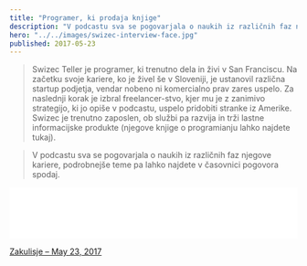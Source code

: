 ```yaml
---
title: "Programer, ki prodaja knjige"
description: "V podcastu sva se pogovarjala o naukih iz različnih faz njegove kariere, podrobnejše teme pa lahko najdete v časovnici pogovora spodaj. "
hero: "../../images/swizec-interview-face.jpg"
published: 2017-05-23
---
```


> Swizec Teller je programer, ki trenutno dela in živi v San Franciscu. Na začetku svoje kariere, ko je živel še v Sloveniji, je ustanovil različna startup podjetja, vendar nobeno ni komercialno prav zares uspelo. Za naslednji korak je izbral freelancer-stvo, kjer mu je z zanimivo strategijo, ki jo opiše v podcastu, uspelo pridobiti stranke iz Amerike. Swizec je trenutno zaposlen, ob službi pa razvija in trži lastne informacijske produkte (njegove knjige o programianju lahko najdete tukaj).

> V podcastu sva se pogovarjala o naukih iz različnih faz njegove kariere, podrobnejše teme pa lahko najdete v časovnici pogovora spodaj.

<iframe
  title="Libsyn Player"
  style="border: none"
  src="//html5-player.libsyn.com/embed/episode/id/5379993/height/90/theme/custom/thumbnail/yes/direction/forward/render-playlist/no/custom-color/87A93A/"
  height="90"
  width="100%"
  scrolling="no"
  allowfullscreen
  webkitallowfullscreen
  mozallowfullscreen
  oallowfullscreen
  msallowfullscreen
></iframe>

[Zakulisje – May 23, 2017](https://zakulisje.libsyn.com/013-swizec-teller-programer-podjetnik-in-avtor)
